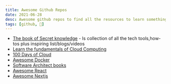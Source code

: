 ```yaml
---
title: Awesome Github Repos
date: 2021-06-28
desc: Awesome github repos to find all the resources to learn something new.
tags: [github, 🌿]
---
```


- [The book of Secret knowledge](https://github.com/trimstray/the-book-of-secret-knowledge) - Is collection of all the tech tools,how-tos plus inspiring list/blogs/videos
- [Learn the fundamentals of Cloud Computing](https://github.com/madebygps/self-taught-guide-to-cloud-computing)
- [100 Days of Cloud](https://github.com/100DaysOfCloud/100DaysOfCloudIdeas)
- [Awesome Docker](https://github.com/veggiemonk/awesome-docker)
- [Software Architect books](https://github.com/mhadidg/software-architecture-books)
- [Awesome React](https://github.com/enaqx/awesome-react)
- [Awesome Nextjs](https://github.com/unicodeveloper/awesome-nextjs)
